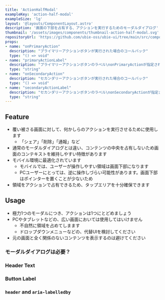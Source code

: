 ```yaml
---
title: 'ActionHalfModal'
exampleKey: 'action-half-modal'
exampleSize: 'lg'
layout: '@layouts/ComponentLayout.astro'
description: '画面の下部を占有する、アクションを実行するためのモーダルダイアログ'
thumbnail: '/assets/images/components/thumbnail-action-half-modal.svg'
repositoryUrl: 'https://github.com/ubie-oss/ubie-ui/tree/main/src/components/ActionHalfModal'
props:
- name: "onPrimaryAction"
  description: "プライマリーアクションボタンが実行された場合のコールバック"
  type: "() => void"
- name: "primaryActionLabel"
  description: "プライマリーアクションボタンのラベル\nonPrimaryActionが指定されていたら必須"
  type: "string"
- name: "onSecondaryAction"
  description: "セカンダリーアクションボタンが実行された場合のコールバック"
  type: "() => void"
- name: "secondaryActionLabel"
  description: "セカンダリーアクションボタンのラベル\nonSecondaryActionが指定されていたら必須"
  type: "string"
---
```



## Feature

- 覆い被さる画面に対して、何かしらのアクションを実行させるために使用します
  - 「シェア」「削除」「通報」など
- 通常のモーダルダイアログとは違い、コンテンツの中央を占有しないため画面のコンテキストを維持しやすい特徴があります
- モバイル環境に最適化されています
  - モバイルでは、ユーザーが操作しやすい領域は画面下部になります
  - PCユーザーにとっては、逆に操作しづらい可能性があります。画面下部はポインターを置くことが少ないため
- 領域をアクションで占有できるため、タップエリアを十分確保できます

## Usage

- 極力1つのモーダルにつき、アクションは1つにとどめましょう
- PCやタブレットなどの、広い画面においては使用してはいけません
  - 不自然に領域を占めてしまます
  - ドロップダウンメニューなどの、代替UIを検討してください
- 元の画面と全く関係のないコンテンツを表示するのは避けてください

### モーダルダイアログは必要？

<ModalDialogNecessary />

### Header Text

<HeaderText />

<HeaderTextActionModal />

### Button Label

<ButtonLabel />

### `header` and `aria-labelledby`

<HeaderProps />
